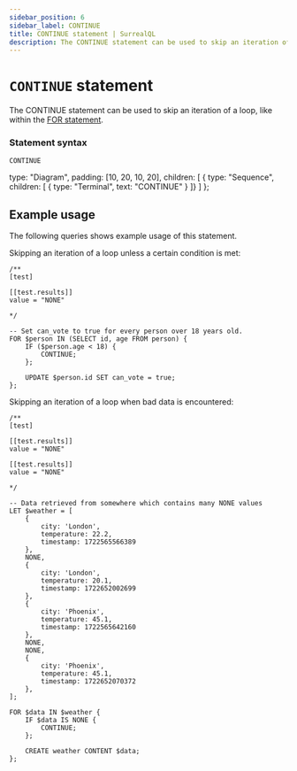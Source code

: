 ```yaml
---
sidebar_position: 6
sidebar_label: CONTINUE
title: CONTINUE statement | SurrealQL
description: The CONTINUE statement can be used to skip an iteration of a loop, like within the FOR statement
---
```


# `CONTINUE` statement

The CONTINUE statement can be used to skip an iteration of a loop, like within the [FOR statement](/docs/surrealql/statements/for).


### Statement syntax

<Tabs syncKey="continue-statement">
  <TabItem label="SurrealQL Syntax">

```syntax title="SurrealQL Syntax"
CONTINUE
```

  </TabItem>
  <TabItem label="Railroad Diagram">

  type: "Diagram",
  padding: [10, 20, 10, 20],
  children: [
    { type: "Sequence", children: [
      { type: "Terminal", text: "CONTINUE" }
    ]}
  ]
};

<RailroadDiagram ast={continueAst} className="my-6" />

  </TabItem>
</Tabs>

## Example usage

The following queries shows example usage of this statement.

Skipping an iteration of a loop unless a certain condition is met:

```surql
/**
[test]

[[test.results]]
value = "NONE"

*/

-- Set can_vote to true for every person over 18 years old.
FOR $person IN (SELECT id, age FROM person) {
	IF ($person.age < 18) {
		CONTINUE;
	};

	UPDATE $person.id SET can_vote = true;
};
```

Skipping an iteration of a loop when bad data is encountered:

```surql
/**
[test]

[[test.results]]
value = "NONE"

[[test.results]]
value = "NONE"

*/

-- Data retrieved from somewhere which contains many NONE values
LET $weather = [
	{
		city: 'London',
		temperature: 22.2,
		timestamp: 1722565566389
	},
	NONE,
	{
		city: 'London',
		temperature: 20.1,
		timestamp: 1722652002699
	},
    {
        city: 'Phoenix',
        temperature: 45.1,
        timestamp: 1722565642160
    },
    NONE,
    NONE,
    {
        city: 'Phoenix',
        temperature: 45.1,
        timestamp: 1722652070372
    },
];

FOR $data IN $weather {
    IF $data IS NONE {
        CONTINUE;
    };

	CREATE weather CONTENT $data;
};
```
